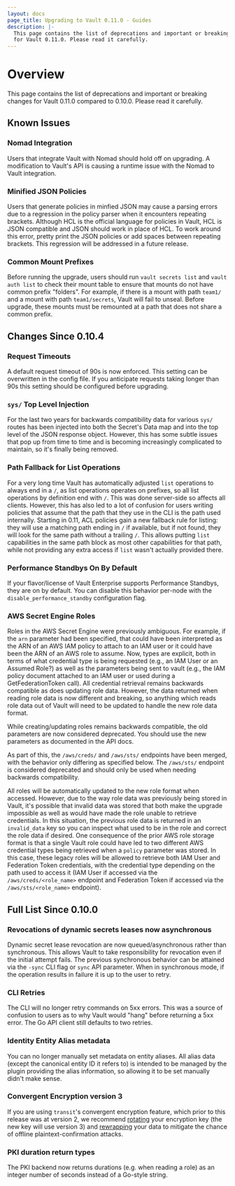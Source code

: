 ```yaml
---
layout: docs
page_title: Upgrading to Vault 0.11.0 - Guides
description: |-
  This page contains the list of deprecations and important or breaking changes
  for Vault 0.11.0. Please read it carefully.
---
```


# Overview

This page contains the list of deprecations and important or breaking changes
for Vault 0.11.0 compared to 0.10.0. Please read it carefully.

## Known Issues

### Nomad Integration

Users that integrate Vault with Nomad should hold off on upgrading. A modification to
Vault's API is causing a runtime issue with the Nomad to Vault integration.

### Minified JSON Policies

Users that generate policies in minfied JSON may cause a parsing errors due to
a regression in the policy parser when it encounters repeating brackets. Although
HCL is the official language for policies in Vault, HCL is JSON compatible and JSON
should work in place of HCL. To work around this error, pretty print the JSON policies
or add spaces between repeating brackets. This regression will be addressed in
a future release.

### Common Mount Prefixes

Before running the upgrade, users should run `vault secrets list` and `vault auth list`
to check their mount table to ensure that mounts do not have common prefix "folders".
For example, if there is a mount with path `team1/` and a mount with path `team1/secrets`,
Vault will fail to unseal. Before upgrade, these mounts must be remounted at a path that
does not share a common prefix.

## Changes Since 0.10.4

### Request Timeouts

A default request timeout of 90s is now enforced. This setting can be
overwritten in the config file. If you anticipate requests taking longer than
90s this setting should be configured before upgrading.

### `sys/` Top Level Injection

For the last two years for backwards compatibility data for various `sys/`
routes has been injected into both the Secret's Data map and into the top level
of the JSON response object. However, this has some subtle issues that pop up
from time to time and is becoming increasingly complicated to maintain, so it's
finally being removed.

### Path Fallback for List Operations

For a very long time Vault has automatically adjusted `list` operations to
always end in a `/`, as list operations operates on prefixes, so all list
operations by definition end with `/`. This was done server-side so affects all
clients. However, this has also led to a lot of confusion for users writing
policies that assume that the path that they use in the CLI is the path used
internally. Starting in 0.11, ACL policies gain a new fallback rule for
listing: they will use a matching path ending in `/` if available, but if not
found, they will look for the same path without a trailing `/`. This allows
putting `list` capabilities in the same path block as most other capabilities
for that path, while not providing any extra access if `list` wasn't actually
provided there.

### Performance Standbys On By Default

If your flavor/license of Vault Enterprise supports Performance Standbys, they
are on by default. You can disable this behavior per-node with the
`disable_performance_standby` configuration flag.

### AWS Secret Engine Roles

Roles in the AWS Secret Engine were previously ambiguous. For example, if the
`arn` parameter had been specified, that could have been interpreted as the ARN
of an AWS IAM policy to attach to an IAM user or it could have been the ARN of
an AWS role to assume. Now, types are explicit, both in terms of what
credential type is being requested (e.g., an IAM User or an Assumed Role?) as
well as the parameters being sent to vault (e.g., the IAM policy document
attached to an IAM user or used during a GetFederationToken call). All
credential retrieval remains backwards compatible as does updating role data.
However, the data returned when reading role data is now different and
breaking, so anything which reads role data out of Vault will need to be
updated to handle the new role data format.

While creating/updating roles remains backwards compatible, the old parameters
are now considered deprecated. You should use the new parameters as documented
in the API docs.

As part of this, the `/aws/creds/` and `/aws/sts/` endpoints have been merged,
with the behavior only differing as specified below. The `/aws/sts/` endpoint
is considered deprecated and should only be used when needing backwards
compatibility.

All roles will be automatically updated to the new role format when accessed.
However, due to the way role data was previously being stored in Vault, it's
possible that invalid data was stored that both make the upgrade impossible as
well as would have made the role unable to retrieve credentials. In this
situation, the previous role data is returned in an `invalid_data` key so you
can inspect what used to be in the role and correct the role data if desired.
One consequence of the prior AWS role storage format is that a single Vault
role could have led to two different AWS credential types being retrieved when
a `policy` parameter was stored. In this case, these legacy roles will be
allowed to retrieve both IAM User and Federation Token credentials, with the
credential type depending on the path used to access it (IAM User if accessed
via the `/aws/creds/<role_name>` endpoint and Federation Token if accessed via
the `/aws/sts/<role_name>` endpoint).

## Full List Since 0.10.0

### Revocations of dynamic secrets leases now asynchronous

Dynamic secret lease revocation are now queued/asynchronous rather
than synchronous. This allows Vault to take responsibility for revocation
even if the initial attempt fails. The previous synchronous behavior can be
attained via the `-sync` CLI flag or `sync` API parameter. When in
synchronous mode, if the operation results in failure it is up to the user
to retry.

### CLI Retries

The CLI will no longer retry commands on 5xx errors. This was a
source of confusion to users as to why Vault would "hang" before returning a
5xx error. The Go API client still defaults to two retries.

### Identity Entity Alias metadata

You can no longer manually set metadata on
entity aliases. All alias data (except the canonical entity ID it refers to)
is intended to be managed by the plugin providing the alias information, so
allowing it to be set manually didn't make sense.

### Convergent Encryption version 3

If you are using `transit`'s convergent encryption feature, which prior to this
release was at version 2, we recommend
[rotating](/api/secret/transit#rotate-key)
your encryption key (the new key will use version 3) and
[rewrapping](/api/secret/transit#rewrap-data)
your data to mitigate the chance of offline plaintext-confirmation attacks.

### PKI duration return types

The PKI backend now returns durations (e.g. when reading a role) as an integer
number of seconds instead of a Go-style string.
